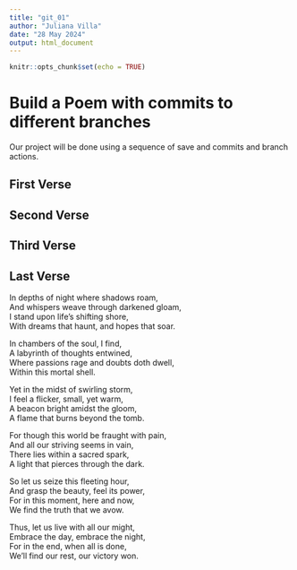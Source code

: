 ```yaml
---
title: "git_01"
author: "Juliana Villa"
date: "28 May 2024"
output: html_document
---
```


```r
knitr::opts_chunk$set(echo = TRUE)
```
# Build a Poem with commits to different branches
Our project will be done using a sequence of save and commits and branch actions.
<!-- Do not modify or change any text in "!--" bracketed areas such as this --- these are instructions to
you, if you change any of this the git program will notice it and compromise your git merging strategy !-->

## First Verse 
<!--Put the first five lines of a poem by Lewis Carrol in this section!-->

## Second Verse
<!--Put the first five lines of a poem by Robert Frost here!-->

## Third Verse
<!--Put the first two verses of The Walrus and the Carpenter here!-->

## Last Verse
<!--Put a short poem you created using chatGPT of 20 to 30 lines,here!-->

In depths of night where shadows roam,  
And whispers weave through darkened gloam,  
I stand upon life's shifting shore,  
With dreams that haunt, and hopes that soar.  

In chambers of the soul, I find,  
A labyrinth of thoughts entwined,  
Where passions rage and doubts doth dwell,  
Within this mortal shell.  

Yet in the midst of swirling storm,  
I feel a flicker, small, yet warm,  
A beacon bright amidst the gloom,  
A flame that burns beyond the tomb.  

For though this world be fraught with pain,  
And all our striving seems in vain,  
There lies within a sacred spark,  
A light that pierces through the dark.  

So let us seize this fleeting hour,  
And grasp the beauty, feel its power,  
For in this moment, here and now,  
We find the truth that we avow.  

Thus, let us live with all our might,  
Embrace the day, embrace the night,  
For in the end, when all is done,  
We'll find our rest, our victory won.  